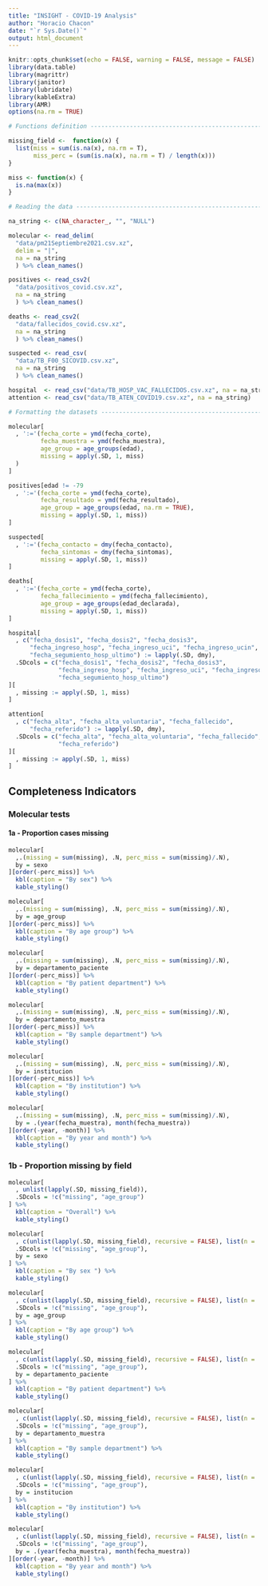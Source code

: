 ```yaml
---
title: "INSIGHT - COVID-19 Analysis"
author: "Horacio Chacon"
date: "`r Sys.Date()`"
output: html_document
---
```


```r
knitr::opts_chunk$set(echo = FALSE, warning = FALSE, message = FALSE)
library(data.table)
library(magrittr)
library(janitor)
library(lubridate)
library(kableExtra)
library(AMR)
options(na.rm = TRUE)

# Functions definition ----------------------------------------------------

missing_field <-  function(x) {
  list(miss = sum(is.na(x), na.rm = T), 
       miss_perc = (sum(is.na(x), na.rm = T) / length(x)))
} 

miss <- function(x) {
  is.na(max(x))
}

# Reading the data --------------------------------------------------------

na_string <- c(NA_character_, "", "NULL")

molecular <- read_delim(
  "data/pm21Septiembre2021.csv.xz",
  delim = "|",
  na = na_string
  ) %>% clean_names()

positives <- read_csv2(
  "data/positivos_covid.csv.xz", 
  na = na_string
  ) %>% clean_names()

deaths <- read_csv2(
  "data/fallecidos_covid.csv.xz", 
  na = na_string
  ) %>% clean_names()

suspected <- read_csv(
  "data/TB_F00_SICOVID.csv.xz", 
  na = na_string
  ) %>% clean_names() 

hospital  <- read_csv("data/TB_HOSP_VAC_FALLECIDOS.csv.xz", na = na_string)
attention <- read_csv("data/TB_ATEN_COVID19.csv.xz", na = na_string)

# Formatting the datasets --------------------------------------------------

molecular[
  , ':='(fecha_corte = ymd(fecha_corte),
         fecha_muestra = ymd(fecha_muestra),
         age_group = age_groups(edad),
         missing = apply(.SD, 1, miss)
  )
]

positives[edad != -79
  , ':='(fecha_corte = ymd(fecha_corte),
         fecha_resultado = ymd(fecha_resultado),
         age_group = age_groups(edad, na.rm = TRUE),
         missing = apply(.SD, 1, miss))
]

suspected[
  , ':='(fecha_contacto = dmy(fecha_contacto),
         fecha_sintomas = dmy(fecha_sintomas),
         missing = apply(.SD, 1, miss))
]

deaths[
  , ':='(fecha_corte = ymd(fecha_corte),
         fecha_fallecimiento = ymd(fecha_fallecimiento),
         age_group = age_groups(edad_declarada),
         missing = apply(.SD, 1, miss))
]

hospital[
  , c("fecha_dosis1", "fecha_dosis2", "fecha_dosis3",
      "fecha_ingreso_hosp", "fecha_ingreso_uci", "fecha_ingreso_ucin",
      "fecha_segumiento_hosp_ultimo") := lapply(.SD, dmy),
  .SDcols = c("fecha_dosis1", "fecha_dosis2", "fecha_dosis3",
              "fecha_ingreso_hosp", "fecha_ingreso_uci", "fecha_ingreso_ucin",
              "fecha_segumiento_hosp_ultimo")
][
  , missing := apply(.SD, 1, miss)
]

attention[
  , c("fecha_alta", "fecha_alta_voluntaria", "fecha_fallecido",
      "fecha_referido") := lapply(.SD, dmy),
  .SDcols = c("fecha_alta", "fecha_alta_voluntaria", "fecha_fallecido",
              "fecha_referido")
][
  , missing := apply(.SD, 1, miss)
]

```

## Completeness Indicators

### Molecular tests

#### 1a - Proportion cases missing

```r
molecular[
  ,.(missing = sum(missing), .N, perc_miss = sum(missing)/.N), 
  by = sexo
][order(-perc_miss)] %>% 
  kbl(caption = "By sex") %>% 
  kable_styling()

molecular[
  ,.(missing = sum(missing), .N, perc_miss = sum(missing)/.N), 
  by = age_group
][order(-perc_miss)] %>% 
  kbl(caption = "By age group") %>% 
  kable_styling()

molecular[
  ,.(missing = sum(missing), .N, perc_miss = sum(missing)/.N), 
  by = departamento_paciente
][order(-perc_miss)] %>% 
  kbl(caption = "By patient department") %>% 
  kable_styling()

molecular[
  ,.(missing = sum(missing), .N, perc_miss = sum(missing)/.N), 
  by = departamento_muestra
][order(-perc_miss)] %>% 
  kbl(caption = "By sample department") %>% 
  kable_styling()

molecular[
  ,.(missing = sum(missing), .N, perc_miss = sum(missing)/.N), 
  by = institucion
][order(-perc_miss)] %>% 
  kbl(caption = "By institution") %>% 
  kable_styling()

molecular[
  ,.(missing = sum(missing), .N, perc_miss = sum(missing)/.N), 
  by = .(year(fecha_muestra), month(fecha_muestra))
][order(-year, -month)] %>% 
  kbl(caption = "By year and month") %>% 
  kable_styling()
```

### 1b - Proportion missing by field

```r
molecular[
  , unlist(lapply(.SD, missing_field)),
  .SDcols = !c("missing", "age_group")
] %>% 
  kbl(caption = "Overall") %>% 
  kable_styling()

molecular[
  , c(unlist(lapply(.SD, missing_field), recursive = FALSE), list(n = .N)),
  .SDcols = !c("missing", "age_group"),
  by = sexo
] %>% 
  kbl(caption = "By sex ") %>% 
  kable_styling()

molecular[
  , c(unlist(lapply(.SD, missing_field), recursive = FALSE), list(n = .N)),
  .SDcols = !c("missing", "age_group"),
  by = age_group
] %>% 
  kbl(caption = "By age group") %>% 
  kable_styling()

molecular[
  , c(unlist(lapply(.SD, missing_field), recursive = FALSE), list(n = .N)),
  .SDcols = !c("missing", "age_group"),
  by = departamento_paciente
] %>% 
  kbl(caption = "By patient department") %>% 
  kable_styling()

molecular[
  , c(unlist(lapply(.SD, missing_field), recursive = FALSE), list(n = .N)),
  .SDcols = !c("missing", "age_group"),
  by = departamento_muestra
] %>% 
  kbl(caption = "By sample department") %>% 
  kable_styling()

molecular[
  , c(unlist(lapply(.SD, missing_field), recursive = FALSE), list(n = .N)),
  .SDcols = !c("missing", "age_group"),
  by = institucion
] %>% 
  kbl(caption = "By institution") %>% 
  kable_styling()

molecular[
  , c(unlist(lapply(.SD, missing_field), recursive = FALSE), list(n = .N)),
  .SDcols = !c("missing", "age_group"),
  by = .(year(fecha_muestra), month(fecha_muestra))
][order(-year, -month)] %>% 
  kbl(caption = "By year and month") %>% 
  kable_styling()
```
